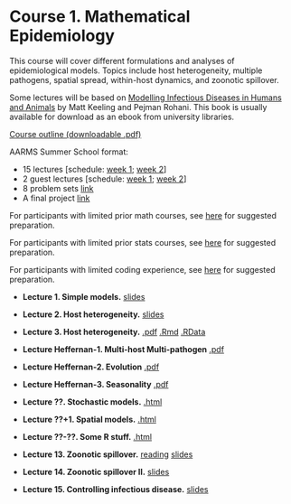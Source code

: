 # Course 1. Mathematical Epidemiology {#course1 .unnumbered}

This course will cover different formulations and analyses of epidemiological models. Topics include host heterogeneity, multiple pathogens, spatial spread, within-host dynamics, and zoonotic spillover.

Some lectures will be based on [Modelling Infectious Diseases in Humans and Animals](http://www.modelinginfectiousdiseases.org/) by Matt Keeling and Pejman Rohani. This book is usually available for download as an ebook from university libraries.


[Course outline (downloadable .pdf)](https://github.com/ahurford/aarms-summer-school/blob/main/syllabi/MATH%206115%20Mathematical%20Epidemiology%20Final.pdf)

AARMS Summer School format:

- 15 lectures [schedule: [week 1](#week1); [week 2](#week2)]
- 2 guest lectures [schedule: [week 1](#week1); [week 2](#week2)]
- 8 problem sets [link](#mathepiprobs)
- A final project [link](#projects)

For participants with limited prior math courses, see [here](#prep) for suggested preparation.

For participants with limited prior stats courses, see [here](#prepstats) for suggested preparation.

For participants with limited coding experience, see [here](#prepcoding) for suggested preparation.

- **Lecture 1. Simple models.** [slides](https://github.com/ahurford/ss-amy-greer/blob/main/August%2020_2023/Simple%20Models/Lecture%201_Simple%20Epi%20Models_Greer_handouts.pdf)

- **Lecture 2. Host heterogeneity.** [slides](https://github.com/ahurford/ss-amy-greer/blob/main/August%2020_2023/Heterogeneity%20Part%201/Greer_Heterogeneity_Part1_handouts.pdf)

- **Lecture 3. Host heterogeneity.** [.pdf](August 21_2023/Heterogeneity Part 2/Greer_Heterogenity-Exercise_Part2.pdf) [.Rmd](https://github.com/ahurford/ss-amy-greer/blob/main/August%2021_2023/Heterogeneity%20Part%202/Heterogenity%20Exercise_Part2.Rmd) [.RData](https://github.com/ahurford/ss-amy-greer/blob/main/August%2021_2023/Heterogeneity%20Part%202/data.RData)

- **Lecture Heffernan-1. Multi-host Multi-pathogen** [.pdf](slides-multihost-multipath.pdf)

- **Lecture Heffernan-2. Evolution** [.pdf](slides-evolution.pdf)

- **Lecture Heffernan-3. Seasonality** [.pdf](slides-seasonality.pdf)

- **Lecture ??. Stochastic models.** [.html](2023-08-24-AARMS-stochastic.html)

- **Lecture ??+1. Spatial models.** [.html](2023-08-24-AARMS-spatial.html)

- **Lecture ??-??. Some R stuff.** [.html](2023-08-AARMS-intro-R-data-solvingODE.html)

- **Lecture 13. Zoonotic spillover.** [reading](https://royalsocietypublishing.org/doi/10.1098/rstb.2018.0435) [slides](https://github.com/ahurford/ss-amy-greer/blob/main/August%2027_2023/Zoonotic%20spillover/Greer_Spillover_Part1_handout.pdf)

- **Lecture 14. Zoonotic spillover II.** [slides](https://github.com/ahurford/ss-amy-greer/blob/main/August%2027_2023/Zoonotic%20spillover/Greer_Spillover_Part2_handout.pdf)

- **Lecture 15. Controlling infectious disease.**  [slides](https://github.com/ahurford/ss-amy-greer/blob/main/August%2029_2023/Controlling%20Infectious%20Diseases/GREER_Controlling%20ID_handouts.pdf)

